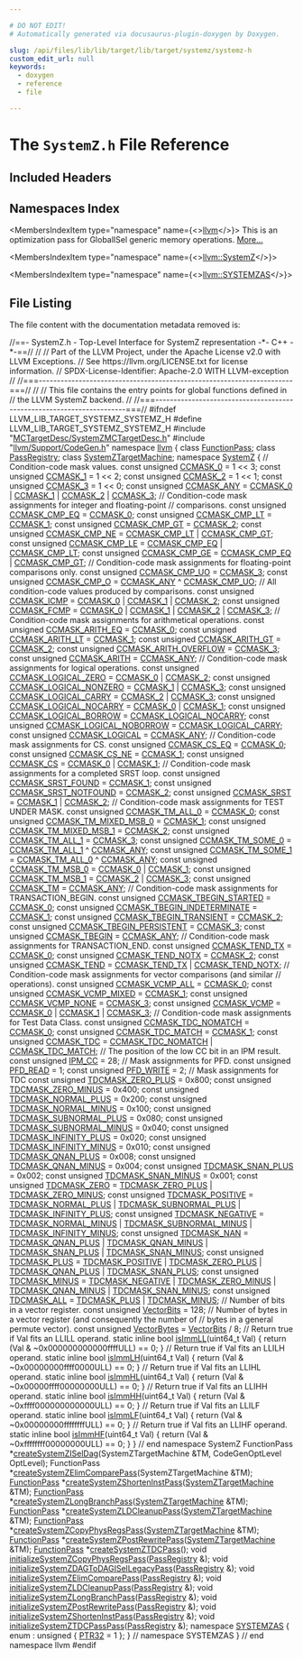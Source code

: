 ```yaml
---

# DO NOT EDIT!
# Automatically generated via docusaurus-plugin-doxygen by Doxygen.

slug: /api/files/lib/lib/target/lib/target/systemz/systemz-h
custom_edit_url: null
keywords:
  - doxygen
  - reference
  - file

---
```





# The `SystemZ.h` File Reference

<DoxygenPage pluginConfig={pluginConfig}>



## Included Headers

<IncludesList>
<IncludesListItem
  filePath="MCTargetDesc/SystemZMCTargetDesc.h"
  permalink="/docs/api/files/lib/lib/target/lib/target/systemz/lib/target/systemz/mctargetdesc/systemzmctargetdesc-h"
  isLocal="true" />
<IncludesListItem
  filePath="llvm/Support/CodeGen.h"
  permalink="/docs/api/files/include/include/llvm/include/llvm/support/codegen-h"
  isLocal="true" />
</IncludesList>

## Namespaces Index

<MembersIndex>

<MembersIndexItem
  type="namespace"
  name={<><a href="/docs/api/namespaces/llvm">llvm</a></>}>
This is an optimization pass for GlobalISel generic memory operations. <a href="/docs/api/namespaces/llvm/#details">More...</a>
</MembersIndexItem>

<MembersIndexItem
  type="namespace"
  name={<><a href="/docs/api/namespaces/llvm/systemz">llvm::SystemZ</a></>}>
</MembersIndexItem>

<MembersIndexItem
  type="namespace"
  name={<><a href="/docs/api/namespaces/llvm/systemzas">llvm::SYSTEMZAS</a></>}>
</MembersIndexItem>

</MembersIndex>


## File Listing

The file content with the documentation metadata removed is:

<ProgramListing>

<Link id="l00001" /><CodeLine lineNumber="1"><Highlight kind="comment">//==- SystemZ.h - Top-Level Interface for SystemZ representation -&#42;- C++ -&#42;-==//</Highlight><Highlight kind="normal"></Highlight></CodeLine>
<Link id="l00002" /><CodeLine lineNumber="2"><Highlight kind="normal"></Highlight><Highlight kind="comment">//</Highlight><Highlight kind="normal"></Highlight></CodeLine>
<Link id="l00003" /><CodeLine lineNumber="3"><Highlight kind="normal"></Highlight><Highlight kind="comment">// Part of the LLVM Project, under the Apache License v2.0 with LLVM Exceptions.</Highlight><Highlight kind="normal"></Highlight></CodeLine>
<Link id="l00004" /><CodeLine lineNumber="4"><Highlight kind="normal"></Highlight><Highlight kind="comment">// See https://llvm.org/LICENSE.txt for license information.</Highlight><Highlight kind="normal"></Highlight></CodeLine>
<Link id="l00005" /><CodeLine lineNumber="5"><Highlight kind="normal"></Highlight><Highlight kind="comment">// SPDX-License-Identifier: Apache-2.0 WITH LLVM-exception</Highlight><Highlight kind="normal"></Highlight></CodeLine>
<Link id="l00006" /><CodeLine lineNumber="6"><Highlight kind="normal"></Highlight><Highlight kind="comment">//</Highlight><Highlight kind="normal"></Highlight></CodeLine>
<Link id="l00007" /><CodeLine lineNumber="7"><Highlight kind="normal"></Highlight><Highlight kind="comment">//===----------------------------------------------------------------------===//</Highlight><Highlight kind="normal"></Highlight></CodeLine>
<Link id="l00008" /><CodeLine lineNumber="8"><Highlight kind="normal"></Highlight><Highlight kind="comment">//</Highlight><Highlight kind="normal"></Highlight></CodeLine>
<Link id="l00009" /><CodeLine lineNumber="9"><Highlight kind="normal"></Highlight><Highlight kind="comment">// This file contains the entry points for global functions defined in</Highlight><Highlight kind="normal"></Highlight></CodeLine>
<Link id="l00010" /><CodeLine lineNumber="10"><Highlight kind="normal"></Highlight><Highlight kind="comment">// the LLVM SystemZ backend.</Highlight><Highlight kind="normal"></Highlight></CodeLine>
<Link id="l00011" /><CodeLine lineNumber="11"><Highlight kind="normal"></Highlight><Highlight kind="comment">//</Highlight><Highlight kind="normal"></Highlight></CodeLine>
<Link id="l00012" /><CodeLine lineNumber="12"><Highlight kind="normal"></Highlight><Highlight kind="comment">//===----------------------------------------------------------------------===//</Highlight><Highlight kind="normal"></Highlight></CodeLine>
<Link id="l00013" /><CodeLine lineNumber="13"><Highlight kind="normal"></Highlight></CodeLine>
<Link id="l00014" /><CodeLine lineNumber="14"><Highlight kind="normal"></Highlight><Highlight kind="preprocessor">#ifndef LLVM&#95;LIB&#95;TARGET&#95;SYSTEMZ&#95;SYSTEMZ&#95;H</Highlight><Highlight kind="normal"></Highlight></CodeLine>
<Link id="l00015" /><CodeLine lineNumber="15"><Highlight kind="normal"></Highlight><Highlight kind="preprocessor">#define LLVM&#95;LIB&#95;TARGET&#95;SYSTEMZ&#95;SYSTEMZ&#95;H</Highlight><Highlight kind="normal"></Highlight></CodeLine>
<Link id="l00016" /><CodeLine lineNumber="16"><Highlight kind="normal"></Highlight></CodeLine>
<Link id="l00017" /><CodeLine lineNumber="17"><Highlight kind="normal"></Highlight><Highlight kind="preprocessor">#include &quot;<a href="/docs/api/files/lib/lib/target/lib/target/systemz/lib/target/systemz/mctargetdesc/systemzmctargetdesc-h">MCTargetDesc/SystemZMCTargetDesc.h</a>&quot;</Highlight><Highlight kind="normal"></Highlight></CodeLine>
<Link id="l00018" /><CodeLine lineNumber="18"><Highlight kind="normal"></Highlight><Highlight kind="preprocessor">#include &quot;<a href="/docs/api/files/include/include/llvm/include/llvm/support/codegen-h">llvm/Support/CodeGen.h</a>&quot;</Highlight><Highlight kind="normal"></Highlight></CodeLine>
<Link id="l00019" /><CodeLine lineNumber="19"><Highlight kind="normal"></Highlight></CodeLine>
<Link id="l00020" /><CodeLine lineNumber="20"><Highlight kind="normal"></Highlight><Highlight kind="keyword">namespace </Highlight><Highlight kind="normal"><a href="/docs/api/namespaces/llvm">llvm</a> &#123;</Highlight></CodeLine>
<Link id="l00021" /><CodeLine lineNumber="21"><Highlight kind="normal"></Highlight><Highlight kind="keyword">class </Highlight><Highlight kind="normal"><a href="/docs/api/classes/llvm/functionpass">FunctionPass</a>;</Highlight></CodeLine>
<Link id="l00022" /><CodeLine lineNumber="22"><Highlight kind="normal"></Highlight><Highlight kind="keyword">class </Highlight><Highlight kind="normal"><a href="/docs/api/classes/llvm/passregistry">PassRegistry</a>;</Highlight></CodeLine>
<Link id="l00023" /><CodeLine lineNumber="23"><Highlight kind="normal"></Highlight><Highlight kind="keyword">class </Highlight><Highlight kind="normal"><a href="/docs/api/classes/llvm/systemztargetmachine">SystemZTargetMachine</a>;</Highlight></CodeLine>
<Link id="l00024" /><CodeLine lineNumber="24"><Highlight kind="normal"></Highlight></CodeLine>
<Link id="l00025" /><CodeLine lineNumber="25"><Highlight kind="normal"></Highlight><Highlight kind="keyword">namespace </Highlight><Highlight kind="normal"><a href="/docs/api/namespaces/llvm/systemz">SystemZ</a> &#123;</Highlight></CodeLine>
<Link id="l00026" /><CodeLine lineNumber="26"><Highlight kind="normal"></Highlight><Highlight kind="comment">// Condition-code mask values.</Highlight><Highlight kind="normal"></Highlight></CodeLine>
<Link id="l00027" /><CodeLine lineNumber="27" lineLink="/docs/api/namespaces/llvm/systemz/#a14b31497ae4b898370352164acc3b5f8"><Highlight kind="normal"></Highlight><Highlight kind="keyword">const</Highlight><Highlight kind="normal"> </Highlight><Highlight kind="keywordtype">unsigned</Highlight><Highlight kind="normal"> <a href="/docs/api/namespaces/llvm/systemz/#a14b31497ae4b898370352164acc3b5f8">CCMASK&#95;0</a> = 1 &lt;&lt; 3;</Highlight></CodeLine>
<Link id="l00028" /><CodeLine lineNumber="28" lineLink="/docs/api/namespaces/llvm/systemz/#a3e4f7a3f70ff22719bebc0dedfa6f5d4"><Highlight kind="normal"></Highlight><Highlight kind="keyword">const</Highlight><Highlight kind="normal"> </Highlight><Highlight kind="keywordtype">unsigned</Highlight><Highlight kind="normal"> <a href="/docs/api/namespaces/llvm/systemz/#a3e4f7a3f70ff22719bebc0dedfa6f5d4">CCMASK&#95;1</a> = 1 &lt;&lt; 2;</Highlight></CodeLine>
<Link id="l00029" /><CodeLine lineNumber="29" lineLink="/docs/api/namespaces/llvm/systemz/#aedfe0ac9b427e32574e7eafa44518c95"><Highlight kind="normal"></Highlight><Highlight kind="keyword">const</Highlight><Highlight kind="normal"> </Highlight><Highlight kind="keywordtype">unsigned</Highlight><Highlight kind="normal"> <a href="/docs/api/namespaces/llvm/systemz/#aedfe0ac9b427e32574e7eafa44518c95">CCMASK&#95;2</a> = 1 &lt;&lt; 1;</Highlight></CodeLine>
<Link id="l00030" /><CodeLine lineNumber="30" lineLink="/docs/api/namespaces/llvm/systemz/#abfe77bb849cf01dbc4b6fc10e091395e"><Highlight kind="normal"></Highlight><Highlight kind="keyword">const</Highlight><Highlight kind="normal"> </Highlight><Highlight kind="keywordtype">unsigned</Highlight><Highlight kind="normal"> <a href="/docs/api/namespaces/llvm/systemz/#abfe77bb849cf01dbc4b6fc10e091395e">CCMASK&#95;3</a> = 1 &lt;&lt; 0;</Highlight></CodeLine>
<Link id="l00031" /><CodeLine lineNumber="31" lineLink="/docs/api/namespaces/llvm/systemz/#a56f5d98f2d53e513dc3f8833d4dd4b39"><Highlight kind="normal"></Highlight><Highlight kind="keyword">const</Highlight><Highlight kind="normal"> </Highlight><Highlight kind="keywordtype">unsigned</Highlight><Highlight kind="normal"> <a href="/docs/api/namespaces/llvm/systemz/#a56f5d98f2d53e513dc3f8833d4dd4b39">CCMASK&#95;ANY</a> = <a href="/docs/api/namespaces/llvm/systemz/#a14b31497ae4b898370352164acc3b5f8">CCMASK&#95;0</a> | <a href="/docs/api/namespaces/llvm/systemz/#a3e4f7a3f70ff22719bebc0dedfa6f5d4">CCMASK&#95;1</a> | <a href="/docs/api/namespaces/llvm/systemz/#aedfe0ac9b427e32574e7eafa44518c95">CCMASK&#95;2</a> | <a href="/docs/api/namespaces/llvm/systemz/#abfe77bb849cf01dbc4b6fc10e091395e">CCMASK&#95;3</a>;</Highlight></CodeLine>
<Link id="l00032" /><CodeLine lineNumber="32"><Highlight kind="normal"></Highlight></CodeLine>
<Link id="l00033" /><CodeLine lineNumber="33"><Highlight kind="normal"></Highlight><Highlight kind="comment">// Condition-code mask assignments for integer and floating-point</Highlight><Highlight kind="normal"></Highlight></CodeLine>
<Link id="l00034" /><CodeLine lineNumber="34"><Highlight kind="normal"></Highlight><Highlight kind="comment">// comparisons.</Highlight><Highlight kind="normal"></Highlight></CodeLine>
<Link id="l00035" /><CodeLine lineNumber="35" lineLink="/docs/api/namespaces/llvm/systemz/#a7b7b2d0aec8aef3f4e20e1ac4a7ea9c0"><Highlight kind="normal"></Highlight><Highlight kind="keyword">const</Highlight><Highlight kind="normal"> </Highlight><Highlight kind="keywordtype">unsigned</Highlight><Highlight kind="normal"> <a href="/docs/api/namespaces/llvm/systemz/#a7b7b2d0aec8aef3f4e20e1ac4a7ea9c0">CCMASK&#95;CMP&#95;EQ</a> = <a href="/docs/api/namespaces/llvm/systemz/#a14b31497ae4b898370352164acc3b5f8">CCMASK&#95;0</a>;</Highlight></CodeLine>
<Link id="l00036" /><CodeLine lineNumber="36" lineLink="/docs/api/namespaces/llvm/systemz/#ac16fd1071e402b10701ff234436a9054"><Highlight kind="normal"></Highlight><Highlight kind="keyword">const</Highlight><Highlight kind="normal"> </Highlight><Highlight kind="keywordtype">unsigned</Highlight><Highlight kind="normal"> <a href="/docs/api/namespaces/llvm/systemz/#ac16fd1071e402b10701ff234436a9054">CCMASK&#95;CMP&#95;LT</a> = <a href="/docs/api/namespaces/llvm/systemz/#a3e4f7a3f70ff22719bebc0dedfa6f5d4">CCMASK&#95;1</a>;</Highlight></CodeLine>
<Link id="l00037" /><CodeLine lineNumber="37" lineLink="/docs/api/namespaces/llvm/systemz/#a47bab903d4239eca9c0ad8b19126a3d8"><Highlight kind="normal"></Highlight><Highlight kind="keyword">const</Highlight><Highlight kind="normal"> </Highlight><Highlight kind="keywordtype">unsigned</Highlight><Highlight kind="normal"> <a href="/docs/api/namespaces/llvm/systemz/#a47bab903d4239eca9c0ad8b19126a3d8">CCMASK&#95;CMP&#95;GT</a> = <a href="/docs/api/namespaces/llvm/systemz/#aedfe0ac9b427e32574e7eafa44518c95">CCMASK&#95;2</a>;</Highlight></CodeLine>
<Link id="l00038" /><CodeLine lineNumber="38" lineLink="/docs/api/namespaces/llvm/systemz/#ac3393456d140e6fdf882fb8020470559"><Highlight kind="normal"></Highlight><Highlight kind="keyword">const</Highlight><Highlight kind="normal"> </Highlight><Highlight kind="keywordtype">unsigned</Highlight><Highlight kind="normal"> <a href="/docs/api/namespaces/llvm/systemz/#ac3393456d140e6fdf882fb8020470559">CCMASK&#95;CMP&#95;NE</a> = <a href="/docs/api/namespaces/llvm/systemz/#ac16fd1071e402b10701ff234436a9054">CCMASK&#95;CMP&#95;LT</a> | <a href="/docs/api/namespaces/llvm/systemz/#a47bab903d4239eca9c0ad8b19126a3d8">CCMASK&#95;CMP&#95;GT</a>;</Highlight></CodeLine>
<Link id="l00039" /><CodeLine lineNumber="39" lineLink="/docs/api/namespaces/llvm/systemz/#a7688fc241dcfa055b72c7c5f53e59ebe"><Highlight kind="normal"></Highlight><Highlight kind="keyword">const</Highlight><Highlight kind="normal"> </Highlight><Highlight kind="keywordtype">unsigned</Highlight><Highlight kind="normal"> <a href="/docs/api/namespaces/llvm/systemz/#a7688fc241dcfa055b72c7c5f53e59ebe">CCMASK&#95;CMP&#95;LE</a> = <a href="/docs/api/namespaces/llvm/systemz/#a7b7b2d0aec8aef3f4e20e1ac4a7ea9c0">CCMASK&#95;CMP&#95;EQ</a> | <a href="/docs/api/namespaces/llvm/systemz/#ac16fd1071e402b10701ff234436a9054">CCMASK&#95;CMP&#95;LT</a>;</Highlight></CodeLine>
<Link id="l00040" /><CodeLine lineNumber="40" lineLink="/docs/api/namespaces/llvm/systemz/#a03f861bbe2487d9db7376af85935d577"><Highlight kind="normal"></Highlight><Highlight kind="keyword">const</Highlight><Highlight kind="normal"> </Highlight><Highlight kind="keywordtype">unsigned</Highlight><Highlight kind="normal"> <a href="/docs/api/namespaces/llvm/systemz/#a03f861bbe2487d9db7376af85935d577">CCMASK&#95;CMP&#95;GE</a> = <a href="/docs/api/namespaces/llvm/systemz/#a7b7b2d0aec8aef3f4e20e1ac4a7ea9c0">CCMASK&#95;CMP&#95;EQ</a> | <a href="/docs/api/namespaces/llvm/systemz/#a47bab903d4239eca9c0ad8b19126a3d8">CCMASK&#95;CMP&#95;GT</a>;</Highlight></CodeLine>
<Link id="l00041" /><CodeLine lineNumber="41"><Highlight kind="normal"></Highlight></CodeLine>
<Link id="l00042" /><CodeLine lineNumber="42"><Highlight kind="normal"></Highlight><Highlight kind="comment">// Condition-code mask assignments for floating-point comparisons only.</Highlight><Highlight kind="normal"></Highlight></CodeLine>
<Link id="l00043" /><CodeLine lineNumber="43" lineLink="/docs/api/namespaces/llvm/systemz/#af7beaaa9f7b990110ddc4447f79e7f75"><Highlight kind="normal"></Highlight><Highlight kind="keyword">const</Highlight><Highlight kind="normal"> </Highlight><Highlight kind="keywordtype">unsigned</Highlight><Highlight kind="normal"> <a href="/docs/api/namespaces/llvm/systemz/#af7beaaa9f7b990110ddc4447f79e7f75">CCMASK&#95;CMP&#95;UO</a> = <a href="/docs/api/namespaces/llvm/systemz/#abfe77bb849cf01dbc4b6fc10e091395e">CCMASK&#95;3</a>;</Highlight></CodeLine>
<Link id="l00044" /><CodeLine lineNumber="44" lineLink="/docs/api/namespaces/llvm/systemz/#a791c0332209047df92d8cca72f02d4d6"><Highlight kind="normal"></Highlight><Highlight kind="keyword">const</Highlight><Highlight kind="normal"> </Highlight><Highlight kind="keywordtype">unsigned</Highlight><Highlight kind="normal"> <a href="/docs/api/namespaces/llvm/systemz/#a791c0332209047df92d8cca72f02d4d6">CCMASK&#95;CMP&#95;O</a>  = <a href="/docs/api/namespaces/llvm/systemz/#a56f5d98f2d53e513dc3f8833d4dd4b39">CCMASK&#95;ANY</a> ^ <a href="/docs/api/namespaces/llvm/systemz/#af7beaaa9f7b990110ddc4447f79e7f75">CCMASK&#95;CMP&#95;UO</a>;</Highlight></CodeLine>
<Link id="l00045" /><CodeLine lineNumber="45"><Highlight kind="normal"></Highlight></CodeLine>
<Link id="l00046" /><CodeLine lineNumber="46"><Highlight kind="normal"></Highlight><Highlight kind="comment">// All condition-code values produced by comparisons.</Highlight><Highlight kind="normal"></Highlight></CodeLine>
<Link id="l00047" /><CodeLine lineNumber="47" lineLink="/docs/api/namespaces/llvm/systemz/#a85e05170e3e584f721ea86c6b04edaba"><Highlight kind="normal"></Highlight><Highlight kind="keyword">const</Highlight><Highlight kind="normal"> </Highlight><Highlight kind="keywordtype">unsigned</Highlight><Highlight kind="normal"> <a href="/docs/api/namespaces/llvm/systemz/#a85e05170e3e584f721ea86c6b04edaba">CCMASK&#95;ICMP</a> = <a href="/docs/api/namespaces/llvm/systemz/#a14b31497ae4b898370352164acc3b5f8">CCMASK&#95;0</a> | <a href="/docs/api/namespaces/llvm/systemz/#a3e4f7a3f70ff22719bebc0dedfa6f5d4">CCMASK&#95;1</a> | <a href="/docs/api/namespaces/llvm/systemz/#aedfe0ac9b427e32574e7eafa44518c95">CCMASK&#95;2</a>;</Highlight></CodeLine>
<Link id="l00048" /><CodeLine lineNumber="48" lineLink="/docs/api/namespaces/llvm/systemz/#a26577621fc2dfc9c5914848e96ed561b"><Highlight kind="normal"></Highlight><Highlight kind="keyword">const</Highlight><Highlight kind="normal"> </Highlight><Highlight kind="keywordtype">unsigned</Highlight><Highlight kind="normal"> <a href="/docs/api/namespaces/llvm/systemz/#a26577621fc2dfc9c5914848e96ed561b">CCMASK&#95;FCMP</a> = <a href="/docs/api/namespaces/llvm/systemz/#a14b31497ae4b898370352164acc3b5f8">CCMASK&#95;0</a> | <a href="/docs/api/namespaces/llvm/systemz/#a3e4f7a3f70ff22719bebc0dedfa6f5d4">CCMASK&#95;1</a> | <a href="/docs/api/namespaces/llvm/systemz/#aedfe0ac9b427e32574e7eafa44518c95">CCMASK&#95;2</a> | <a href="/docs/api/namespaces/llvm/systemz/#abfe77bb849cf01dbc4b6fc10e091395e">CCMASK&#95;3</a>;</Highlight></CodeLine>
<Link id="l00049" /><CodeLine lineNumber="49"><Highlight kind="normal"></Highlight></CodeLine>
<Link id="l00050" /><CodeLine lineNumber="50"><Highlight kind="normal"></Highlight><Highlight kind="comment">// Condition-code mask assignments for arithmetical operations.</Highlight><Highlight kind="normal"></Highlight></CodeLine>
<Link id="l00051" /><CodeLine lineNumber="51" lineLink="/docs/api/namespaces/llvm/systemz/#a02524db11131e9c6d35a4d5c12377ab5"><Highlight kind="normal"></Highlight><Highlight kind="keyword">const</Highlight><Highlight kind="normal"> </Highlight><Highlight kind="keywordtype">unsigned</Highlight><Highlight kind="normal"> <a href="/docs/api/namespaces/llvm/systemz/#a02524db11131e9c6d35a4d5c12377ab5">CCMASK&#95;ARITH&#95;EQ</a>       = <a href="/docs/api/namespaces/llvm/systemz/#a14b31497ae4b898370352164acc3b5f8">CCMASK&#95;0</a>;</Highlight></CodeLine>
<Link id="l00052" /><CodeLine lineNumber="52" lineLink="/docs/api/namespaces/llvm/systemz/#a48bb27b139c89e514374ca2d27faf0bf"><Highlight kind="normal"></Highlight><Highlight kind="keyword">const</Highlight><Highlight kind="normal"> </Highlight><Highlight kind="keywordtype">unsigned</Highlight><Highlight kind="normal"> <a href="/docs/api/namespaces/llvm/systemz/#a48bb27b139c89e514374ca2d27faf0bf">CCMASK&#95;ARITH&#95;LT</a>       = <a href="/docs/api/namespaces/llvm/systemz/#a3e4f7a3f70ff22719bebc0dedfa6f5d4">CCMASK&#95;1</a>;</Highlight></CodeLine>
<Link id="l00053" /><CodeLine lineNumber="53" lineLink="/docs/api/namespaces/llvm/systemz/#a493c45d2e3c3566a957c43893ee11a85"><Highlight kind="normal"></Highlight><Highlight kind="keyword">const</Highlight><Highlight kind="normal"> </Highlight><Highlight kind="keywordtype">unsigned</Highlight><Highlight kind="normal"> <a href="/docs/api/namespaces/llvm/systemz/#a493c45d2e3c3566a957c43893ee11a85">CCMASK&#95;ARITH&#95;GT</a>       = <a href="/docs/api/namespaces/llvm/systemz/#aedfe0ac9b427e32574e7eafa44518c95">CCMASK&#95;2</a>;</Highlight></CodeLine>
<Link id="l00054" /><CodeLine lineNumber="54" lineLink="/docs/api/namespaces/llvm/systemz/#ab1b65a23b9d15b3e33d48dc0d0cd03fa"><Highlight kind="normal"></Highlight><Highlight kind="keyword">const</Highlight><Highlight kind="normal"> </Highlight><Highlight kind="keywordtype">unsigned</Highlight><Highlight kind="normal"> <a href="/docs/api/namespaces/llvm/systemz/#ab1b65a23b9d15b3e33d48dc0d0cd03fa">CCMASK&#95;ARITH&#95;OVERFLOW</a> = <a href="/docs/api/namespaces/llvm/systemz/#abfe77bb849cf01dbc4b6fc10e091395e">CCMASK&#95;3</a>;</Highlight></CodeLine>
<Link id="l00055" /><CodeLine lineNumber="55" lineLink="/docs/api/namespaces/llvm/systemz/#a5b1771e684fb33863dca4fb1a340a998"><Highlight kind="normal"></Highlight><Highlight kind="keyword">const</Highlight><Highlight kind="normal"> </Highlight><Highlight kind="keywordtype">unsigned</Highlight><Highlight kind="normal"> <a href="/docs/api/namespaces/llvm/systemz/#a5b1771e684fb33863dca4fb1a340a998">CCMASK&#95;ARITH</a>          = <a href="/docs/api/namespaces/llvm/systemz/#a56f5d98f2d53e513dc3f8833d4dd4b39">CCMASK&#95;ANY</a>;</Highlight></CodeLine>
<Link id="l00056" /><CodeLine lineNumber="56"><Highlight kind="normal"></Highlight></CodeLine>
<Link id="l00057" /><CodeLine lineNumber="57"><Highlight kind="normal"></Highlight><Highlight kind="comment">// Condition-code mask assignments for logical operations.</Highlight><Highlight kind="normal"></Highlight></CodeLine>
<Link id="l00058" /><CodeLine lineNumber="58" lineLink="/docs/api/namespaces/llvm/systemz/#a04b97e5dbaccf2d8c9921f723f13a919"><Highlight kind="normal"></Highlight><Highlight kind="keyword">const</Highlight><Highlight kind="normal"> </Highlight><Highlight kind="keywordtype">unsigned</Highlight><Highlight kind="normal"> <a href="/docs/api/namespaces/llvm/systemz/#a04b97e5dbaccf2d8c9921f723f13a919">CCMASK&#95;LOGICAL&#95;ZERO</a>     = <a href="/docs/api/namespaces/llvm/systemz/#a14b31497ae4b898370352164acc3b5f8">CCMASK&#95;0</a> | <a href="/docs/api/namespaces/llvm/systemz/#aedfe0ac9b427e32574e7eafa44518c95">CCMASK&#95;2</a>;</Highlight></CodeLine>
<Link id="l00059" /><CodeLine lineNumber="59" lineLink="/docs/api/namespaces/llvm/systemz/#ac8b8ce409263fdfdd705d2761333bee7"><Highlight kind="normal"></Highlight><Highlight kind="keyword">const</Highlight><Highlight kind="normal"> </Highlight><Highlight kind="keywordtype">unsigned</Highlight><Highlight kind="normal"> <a href="/docs/api/namespaces/llvm/systemz/#ac8b8ce409263fdfdd705d2761333bee7">CCMASK&#95;LOGICAL&#95;NONZERO</a>  = <a href="/docs/api/namespaces/llvm/systemz/#a3e4f7a3f70ff22719bebc0dedfa6f5d4">CCMASK&#95;1</a> | <a href="/docs/api/namespaces/llvm/systemz/#abfe77bb849cf01dbc4b6fc10e091395e">CCMASK&#95;3</a>;</Highlight></CodeLine>
<Link id="l00060" /><CodeLine lineNumber="60" lineLink="/docs/api/namespaces/llvm/systemz/#a2053474c1636d4f1cb6546c27b5a6c86"><Highlight kind="normal"></Highlight><Highlight kind="keyword">const</Highlight><Highlight kind="normal"> </Highlight><Highlight kind="keywordtype">unsigned</Highlight><Highlight kind="normal"> <a href="/docs/api/namespaces/llvm/systemz/#a2053474c1636d4f1cb6546c27b5a6c86">CCMASK&#95;LOGICAL&#95;CARRY</a>    = <a href="/docs/api/namespaces/llvm/systemz/#aedfe0ac9b427e32574e7eafa44518c95">CCMASK&#95;2</a> | <a href="/docs/api/namespaces/llvm/systemz/#abfe77bb849cf01dbc4b6fc10e091395e">CCMASK&#95;3</a>;</Highlight></CodeLine>
<Link id="l00061" /><CodeLine lineNumber="61" lineLink="/docs/api/namespaces/llvm/systemz/#a0b46573a1a5ea03d37a953fb59b7fb8a"><Highlight kind="normal"></Highlight><Highlight kind="keyword">const</Highlight><Highlight kind="normal"> </Highlight><Highlight kind="keywordtype">unsigned</Highlight><Highlight kind="normal"> <a href="/docs/api/namespaces/llvm/systemz/#a0b46573a1a5ea03d37a953fb59b7fb8a">CCMASK&#95;LOGICAL&#95;NOCARRY</a>  = <a href="/docs/api/namespaces/llvm/systemz/#a14b31497ae4b898370352164acc3b5f8">CCMASK&#95;0</a> | <a href="/docs/api/namespaces/llvm/systemz/#a3e4f7a3f70ff22719bebc0dedfa6f5d4">CCMASK&#95;1</a>;</Highlight></CodeLine>
<Link id="l00062" /><CodeLine lineNumber="62" lineLink="/docs/api/namespaces/llvm/systemz/#af3d3599e94ab9faee33d0c836d6b3eec"><Highlight kind="normal"></Highlight><Highlight kind="keyword">const</Highlight><Highlight kind="normal"> </Highlight><Highlight kind="keywordtype">unsigned</Highlight><Highlight kind="normal"> <a href="/docs/api/namespaces/llvm/systemz/#af3d3599e94ab9faee33d0c836d6b3eec">CCMASK&#95;LOGICAL&#95;BORROW</a>   = <a href="/docs/api/namespaces/llvm/systemz/#a0b46573a1a5ea03d37a953fb59b7fb8a">CCMASK&#95;LOGICAL&#95;NOCARRY</a>;</Highlight></CodeLine>
<Link id="l00063" /><CodeLine lineNumber="63" lineLink="/docs/api/namespaces/llvm/systemz/#abddf408a72acc49a2bf5f4e9e3576009"><Highlight kind="normal"></Highlight><Highlight kind="keyword">const</Highlight><Highlight kind="normal"> </Highlight><Highlight kind="keywordtype">unsigned</Highlight><Highlight kind="normal"> <a href="/docs/api/namespaces/llvm/systemz/#abddf408a72acc49a2bf5f4e9e3576009">CCMASK&#95;LOGICAL&#95;NOBORROW</a> = <a href="/docs/api/namespaces/llvm/systemz/#a2053474c1636d4f1cb6546c27b5a6c86">CCMASK&#95;LOGICAL&#95;CARRY</a>;</Highlight></CodeLine>
<Link id="l00064" /><CodeLine lineNumber="64" lineLink="/docs/api/namespaces/llvm/systemz/#af880698e310f60da291891652b202243"><Highlight kind="normal"></Highlight><Highlight kind="keyword">const</Highlight><Highlight kind="normal"> </Highlight><Highlight kind="keywordtype">unsigned</Highlight><Highlight kind="normal"> <a href="/docs/api/namespaces/llvm/systemz/#af880698e310f60da291891652b202243">CCMASK&#95;LOGICAL</a>          = <a href="/docs/api/namespaces/llvm/systemz/#a56f5d98f2d53e513dc3f8833d4dd4b39">CCMASK&#95;ANY</a>;</Highlight></CodeLine>
<Link id="l00065" /><CodeLine lineNumber="65"><Highlight kind="normal"></Highlight></CodeLine>
<Link id="l00066" /><CodeLine lineNumber="66"><Highlight kind="normal"></Highlight><Highlight kind="comment">// Condition-code mask assignments for CS.</Highlight><Highlight kind="normal"></Highlight></CodeLine>
<Link id="l00067" /><CodeLine lineNumber="67" lineLink="/docs/api/namespaces/llvm/systemz/#a0f3be9a8b8ae565e100dbed2b82f7b83"><Highlight kind="normal"></Highlight><Highlight kind="keyword">const</Highlight><Highlight kind="normal"> </Highlight><Highlight kind="keywordtype">unsigned</Highlight><Highlight kind="normal"> <a href="/docs/api/namespaces/llvm/systemz/#a0f3be9a8b8ae565e100dbed2b82f7b83">CCMASK&#95;CS&#95;EQ</a> = <a href="/docs/api/namespaces/llvm/systemz/#a14b31497ae4b898370352164acc3b5f8">CCMASK&#95;0</a>;</Highlight></CodeLine>
<Link id="l00068" /><CodeLine lineNumber="68" lineLink="/docs/api/namespaces/llvm/systemz/#ab403139e328d7009a132de101d0f83d6"><Highlight kind="normal"></Highlight><Highlight kind="keyword">const</Highlight><Highlight kind="normal"> </Highlight><Highlight kind="keywordtype">unsigned</Highlight><Highlight kind="normal"> <a href="/docs/api/namespaces/llvm/systemz/#ab403139e328d7009a132de101d0f83d6">CCMASK&#95;CS&#95;NE</a> = <a href="/docs/api/namespaces/llvm/systemz/#a3e4f7a3f70ff22719bebc0dedfa6f5d4">CCMASK&#95;1</a>;</Highlight></CodeLine>
<Link id="l00069" /><CodeLine lineNumber="69" lineLink="/docs/api/namespaces/llvm/systemz/#a4f4803f64355f5391993846b686567e6"><Highlight kind="normal"></Highlight><Highlight kind="keyword">const</Highlight><Highlight kind="normal"> </Highlight><Highlight kind="keywordtype">unsigned</Highlight><Highlight kind="normal"> <a href="/docs/api/namespaces/llvm/systemz/#a4f4803f64355f5391993846b686567e6">CCMASK&#95;CS</a>    = <a href="/docs/api/namespaces/llvm/systemz/#a14b31497ae4b898370352164acc3b5f8">CCMASK&#95;0</a> | <a href="/docs/api/namespaces/llvm/systemz/#a3e4f7a3f70ff22719bebc0dedfa6f5d4">CCMASK&#95;1</a>;</Highlight></CodeLine>
<Link id="l00070" /><CodeLine lineNumber="70"><Highlight kind="normal"></Highlight></CodeLine>
<Link id="l00071" /><CodeLine lineNumber="71"><Highlight kind="normal"></Highlight><Highlight kind="comment">// Condition-code mask assignments for a completed SRST loop.</Highlight><Highlight kind="normal"></Highlight></CodeLine>
<Link id="l00072" /><CodeLine lineNumber="72" lineLink="/docs/api/namespaces/llvm/systemz/#a4bdd1364943002f89453bf957b7ec5da"><Highlight kind="normal"></Highlight><Highlight kind="keyword">const</Highlight><Highlight kind="normal"> </Highlight><Highlight kind="keywordtype">unsigned</Highlight><Highlight kind="normal"> <a href="/docs/api/namespaces/llvm/systemz/#a4bdd1364943002f89453bf957b7ec5da">CCMASK&#95;SRST&#95;FOUND</a>    = <a href="/docs/api/namespaces/llvm/systemz/#a3e4f7a3f70ff22719bebc0dedfa6f5d4">CCMASK&#95;1</a>;</Highlight></CodeLine>
<Link id="l00073" /><CodeLine lineNumber="73" lineLink="/docs/api/namespaces/llvm/systemz/#a04fc78028c662e728797fcef714d6571"><Highlight kind="normal"></Highlight><Highlight kind="keyword">const</Highlight><Highlight kind="normal"> </Highlight><Highlight kind="keywordtype">unsigned</Highlight><Highlight kind="normal"> <a href="/docs/api/namespaces/llvm/systemz/#a04fc78028c662e728797fcef714d6571">CCMASK&#95;SRST&#95;NOTFOUND</a> = <a href="/docs/api/namespaces/llvm/systemz/#aedfe0ac9b427e32574e7eafa44518c95">CCMASK&#95;2</a>;</Highlight></CodeLine>
<Link id="l00074" /><CodeLine lineNumber="74" lineLink="/docs/api/namespaces/llvm/systemz/#a1255c0721c391f699043d377fad5f385"><Highlight kind="normal"></Highlight><Highlight kind="keyword">const</Highlight><Highlight kind="normal"> </Highlight><Highlight kind="keywordtype">unsigned</Highlight><Highlight kind="normal"> <a href="/docs/api/namespaces/llvm/systemz/#a1255c0721c391f699043d377fad5f385">CCMASK&#95;SRST</a>          = <a href="/docs/api/namespaces/llvm/systemz/#a3e4f7a3f70ff22719bebc0dedfa6f5d4">CCMASK&#95;1</a> | <a href="/docs/api/namespaces/llvm/systemz/#aedfe0ac9b427e32574e7eafa44518c95">CCMASK&#95;2</a>;</Highlight></CodeLine>
<Link id="l00075" /><CodeLine lineNumber="75"><Highlight kind="normal"></Highlight></CodeLine>
<Link id="l00076" /><CodeLine lineNumber="76"><Highlight kind="normal"></Highlight><Highlight kind="comment">// Condition-code mask assignments for TEST UNDER MASK.</Highlight><Highlight kind="normal"></Highlight></CodeLine>
<Link id="l00077" /><CodeLine lineNumber="77" lineLink="/docs/api/namespaces/llvm/systemz/#a699d3b4e6df58702662a551f057d5b7d"><Highlight kind="normal"></Highlight><Highlight kind="keyword">const</Highlight><Highlight kind="normal"> </Highlight><Highlight kind="keywordtype">unsigned</Highlight><Highlight kind="normal"> <a href="/docs/api/namespaces/llvm/systemz/#a699d3b4e6df58702662a551f057d5b7d">CCMASK&#95;TM&#95;ALL&#95;0</a>       = <a href="/docs/api/namespaces/llvm/systemz/#a14b31497ae4b898370352164acc3b5f8">CCMASK&#95;0</a>;</Highlight></CodeLine>
<Link id="l00078" /><CodeLine lineNumber="78" lineLink="/docs/api/namespaces/llvm/systemz/#a5bbd3d7ea24fd9daa28adf150c298230"><Highlight kind="normal"></Highlight><Highlight kind="keyword">const</Highlight><Highlight kind="normal"> </Highlight><Highlight kind="keywordtype">unsigned</Highlight><Highlight kind="normal"> <a href="/docs/api/namespaces/llvm/systemz/#a5bbd3d7ea24fd9daa28adf150c298230">CCMASK&#95;TM&#95;MIXED&#95;MSB&#95;0</a> = <a href="/docs/api/namespaces/llvm/systemz/#a3e4f7a3f70ff22719bebc0dedfa6f5d4">CCMASK&#95;1</a>;</Highlight></CodeLine>
<Link id="l00079" /><CodeLine lineNumber="79" lineLink="/docs/api/namespaces/llvm/systemz/#ab01e00083927442effc2fc0e69c3266c"><Highlight kind="normal"></Highlight><Highlight kind="keyword">const</Highlight><Highlight kind="normal"> </Highlight><Highlight kind="keywordtype">unsigned</Highlight><Highlight kind="normal"> <a href="/docs/api/namespaces/llvm/systemz/#ab01e00083927442effc2fc0e69c3266c">CCMASK&#95;TM&#95;MIXED&#95;MSB&#95;1</a> = <a href="/docs/api/namespaces/llvm/systemz/#aedfe0ac9b427e32574e7eafa44518c95">CCMASK&#95;2</a>;</Highlight></CodeLine>
<Link id="l00080" /><CodeLine lineNumber="80" lineLink="/docs/api/namespaces/llvm/systemz/#adb2859cce510e0f827fad9b930db4e33"><Highlight kind="normal"></Highlight><Highlight kind="keyword">const</Highlight><Highlight kind="normal"> </Highlight><Highlight kind="keywordtype">unsigned</Highlight><Highlight kind="normal"> <a href="/docs/api/namespaces/llvm/systemz/#adb2859cce510e0f827fad9b930db4e33">CCMASK&#95;TM&#95;ALL&#95;1</a>       = <a href="/docs/api/namespaces/llvm/systemz/#abfe77bb849cf01dbc4b6fc10e091395e">CCMASK&#95;3</a>;</Highlight></CodeLine>
<Link id="l00081" /><CodeLine lineNumber="81" lineLink="/docs/api/namespaces/llvm/systemz/#a27e293fb47ef784f0daaf05f29112fae"><Highlight kind="normal"></Highlight><Highlight kind="keyword">const</Highlight><Highlight kind="normal"> </Highlight><Highlight kind="keywordtype">unsigned</Highlight><Highlight kind="normal"> <a href="/docs/api/namespaces/llvm/systemz/#a27e293fb47ef784f0daaf05f29112fae">CCMASK&#95;TM&#95;SOME&#95;0</a>      = <a href="/docs/api/namespaces/llvm/systemz/#adb2859cce510e0f827fad9b930db4e33">CCMASK&#95;TM&#95;ALL&#95;1</a> ^ <a href="/docs/api/namespaces/llvm/systemz/#a56f5d98f2d53e513dc3f8833d4dd4b39">CCMASK&#95;ANY</a>;</Highlight></CodeLine>
<Link id="l00082" /><CodeLine lineNumber="82" lineLink="/docs/api/namespaces/llvm/systemz/#a1b845955a6b886984987461764d38a24"><Highlight kind="normal"></Highlight><Highlight kind="keyword">const</Highlight><Highlight kind="normal"> </Highlight><Highlight kind="keywordtype">unsigned</Highlight><Highlight kind="normal"> <a href="/docs/api/namespaces/llvm/systemz/#a1b845955a6b886984987461764d38a24">CCMASK&#95;TM&#95;SOME&#95;1</a>      = <a href="/docs/api/namespaces/llvm/systemz/#a699d3b4e6df58702662a551f057d5b7d">CCMASK&#95;TM&#95;ALL&#95;0</a> ^ <a href="/docs/api/namespaces/llvm/systemz/#a56f5d98f2d53e513dc3f8833d4dd4b39">CCMASK&#95;ANY</a>;</Highlight></CodeLine>
<Link id="l00083" /><CodeLine lineNumber="83" lineLink="/docs/api/namespaces/llvm/systemz/#ab19b53413e71bb3bbe62b7a56eec0c31"><Highlight kind="normal"></Highlight><Highlight kind="keyword">const</Highlight><Highlight kind="normal"> </Highlight><Highlight kind="keywordtype">unsigned</Highlight><Highlight kind="normal"> <a href="/docs/api/namespaces/llvm/systemz/#ab19b53413e71bb3bbe62b7a56eec0c31">CCMASK&#95;TM&#95;MSB&#95;0</a>       = <a href="/docs/api/namespaces/llvm/systemz/#a14b31497ae4b898370352164acc3b5f8">CCMASK&#95;0</a> | <a href="/docs/api/namespaces/llvm/systemz/#a3e4f7a3f70ff22719bebc0dedfa6f5d4">CCMASK&#95;1</a>;</Highlight></CodeLine>
<Link id="l00084" /><CodeLine lineNumber="84" lineLink="/docs/api/namespaces/llvm/systemz/#af9fcd11e3eaad13e9ff97ae9fadcbdd1"><Highlight kind="normal"></Highlight><Highlight kind="keyword">const</Highlight><Highlight kind="normal"> </Highlight><Highlight kind="keywordtype">unsigned</Highlight><Highlight kind="normal"> <a href="/docs/api/namespaces/llvm/systemz/#af9fcd11e3eaad13e9ff97ae9fadcbdd1">CCMASK&#95;TM&#95;MSB&#95;1</a>       = <a href="/docs/api/namespaces/llvm/systemz/#aedfe0ac9b427e32574e7eafa44518c95">CCMASK&#95;2</a> | <a href="/docs/api/namespaces/llvm/systemz/#abfe77bb849cf01dbc4b6fc10e091395e">CCMASK&#95;3</a>;</Highlight></CodeLine>
<Link id="l00085" /><CodeLine lineNumber="85" lineLink="/docs/api/namespaces/llvm/systemz/#abec4fb698c5d43de6d9ae76ca73c8567"><Highlight kind="normal"></Highlight><Highlight kind="keyword">const</Highlight><Highlight kind="normal"> </Highlight><Highlight kind="keywordtype">unsigned</Highlight><Highlight kind="normal"> <a href="/docs/api/namespaces/llvm/systemz/#abec4fb698c5d43de6d9ae76ca73c8567">CCMASK&#95;TM</a>             = <a href="/docs/api/namespaces/llvm/systemz/#a56f5d98f2d53e513dc3f8833d4dd4b39">CCMASK&#95;ANY</a>;</Highlight></CodeLine>
<Link id="l00086" /><CodeLine lineNumber="86"><Highlight kind="normal"></Highlight></CodeLine>
<Link id="l00087" /><CodeLine lineNumber="87"><Highlight kind="normal"></Highlight><Highlight kind="comment">// Condition-code mask assignments for TRANSACTION&#95;BEGIN.</Highlight><Highlight kind="normal"></Highlight></CodeLine>
<Link id="l00088" /><CodeLine lineNumber="88" lineLink="/docs/api/namespaces/llvm/systemz/#aa9a0613b17288cbaf52e44d9c5957620"><Highlight kind="normal"></Highlight><Highlight kind="keyword">const</Highlight><Highlight kind="normal"> </Highlight><Highlight kind="keywordtype">unsigned</Highlight><Highlight kind="normal"> <a href="/docs/api/namespaces/llvm/systemz/#aa9a0613b17288cbaf52e44d9c5957620">CCMASK&#95;TBEGIN&#95;STARTED</a>       = <a href="/docs/api/namespaces/llvm/systemz/#a14b31497ae4b898370352164acc3b5f8">CCMASK&#95;0</a>;</Highlight></CodeLine>
<Link id="l00089" /><CodeLine lineNumber="89" lineLink="/docs/api/namespaces/llvm/systemz/#ac4b4e14880baa3290c611f04c485500b"><Highlight kind="normal"></Highlight><Highlight kind="keyword">const</Highlight><Highlight kind="normal"> </Highlight><Highlight kind="keywordtype">unsigned</Highlight><Highlight kind="normal"> <a href="/docs/api/namespaces/llvm/systemz/#ac4b4e14880baa3290c611f04c485500b">CCMASK&#95;TBEGIN&#95;INDETERMINATE</a> = <a href="/docs/api/namespaces/llvm/systemz/#a3e4f7a3f70ff22719bebc0dedfa6f5d4">CCMASK&#95;1</a>;</Highlight></CodeLine>
<Link id="l00090" /><CodeLine lineNumber="90" lineLink="/docs/api/namespaces/llvm/systemz/#a5cb3cabecd21ffae286bf96b4d65ba77"><Highlight kind="normal"></Highlight><Highlight kind="keyword">const</Highlight><Highlight kind="normal"> </Highlight><Highlight kind="keywordtype">unsigned</Highlight><Highlight kind="normal"> <a href="/docs/api/namespaces/llvm/systemz/#a5cb3cabecd21ffae286bf96b4d65ba77">CCMASK&#95;TBEGIN&#95;TRANSIENT</a>     = <a href="/docs/api/namespaces/llvm/systemz/#aedfe0ac9b427e32574e7eafa44518c95">CCMASK&#95;2</a>;</Highlight></CodeLine>
<Link id="l00091" /><CodeLine lineNumber="91" lineLink="/docs/api/namespaces/llvm/systemz/#a3e1db577554fb37cb6249e975d8c83c3"><Highlight kind="normal"></Highlight><Highlight kind="keyword">const</Highlight><Highlight kind="normal"> </Highlight><Highlight kind="keywordtype">unsigned</Highlight><Highlight kind="normal"> <a href="/docs/api/namespaces/llvm/systemz/#a3e1db577554fb37cb6249e975d8c83c3">CCMASK&#95;TBEGIN&#95;PERSISTENT</a>    = <a href="/docs/api/namespaces/llvm/systemz/#abfe77bb849cf01dbc4b6fc10e091395e">CCMASK&#95;3</a>;</Highlight></CodeLine>
<Link id="l00092" /><CodeLine lineNumber="92" lineLink="/docs/api/namespaces/llvm/systemz/#a10264f2b67d2489c38a5acaefc35bcf9"><Highlight kind="normal"></Highlight><Highlight kind="keyword">const</Highlight><Highlight kind="normal"> </Highlight><Highlight kind="keywordtype">unsigned</Highlight><Highlight kind="normal"> <a href="/docs/api/namespaces/llvm/systemz/#a10264f2b67d2489c38a5acaefc35bcf9">CCMASK&#95;TBEGIN</a>               = <a href="/docs/api/namespaces/llvm/systemz/#a56f5d98f2d53e513dc3f8833d4dd4b39">CCMASK&#95;ANY</a>;</Highlight></CodeLine>
<Link id="l00093" /><CodeLine lineNumber="93"><Highlight kind="normal"></Highlight></CodeLine>
<Link id="l00094" /><CodeLine lineNumber="94"><Highlight kind="normal"></Highlight><Highlight kind="comment">// Condition-code mask assignments for TRANSACTION&#95;END.</Highlight><Highlight kind="normal"></Highlight></CodeLine>
<Link id="l00095" /><CodeLine lineNumber="95" lineLink="/docs/api/namespaces/llvm/systemz/#a5f373c21809a44e48b9980a2eb625976"><Highlight kind="normal"></Highlight><Highlight kind="keyword">const</Highlight><Highlight kind="normal"> </Highlight><Highlight kind="keywordtype">unsigned</Highlight><Highlight kind="normal"> <a href="/docs/api/namespaces/llvm/systemz/#a5f373c21809a44e48b9980a2eb625976">CCMASK&#95;TEND&#95;TX</a>   = <a href="/docs/api/namespaces/llvm/systemz/#a14b31497ae4b898370352164acc3b5f8">CCMASK&#95;0</a>;</Highlight></CodeLine>
<Link id="l00096" /><CodeLine lineNumber="96" lineLink="/docs/api/namespaces/llvm/systemz/#a12e4171dfe9a07f55efe667c4a532da8"><Highlight kind="normal"></Highlight><Highlight kind="keyword">const</Highlight><Highlight kind="normal"> </Highlight><Highlight kind="keywordtype">unsigned</Highlight><Highlight kind="normal"> <a href="/docs/api/namespaces/llvm/systemz/#a12e4171dfe9a07f55efe667c4a532da8">CCMASK&#95;TEND&#95;NOTX</a> = <a href="/docs/api/namespaces/llvm/systemz/#aedfe0ac9b427e32574e7eafa44518c95">CCMASK&#95;2</a>;</Highlight></CodeLine>
<Link id="l00097" /><CodeLine lineNumber="97" lineLink="/docs/api/namespaces/llvm/systemz/#a0a59ee43810b1853e8155f59ef234138"><Highlight kind="normal"></Highlight><Highlight kind="keyword">const</Highlight><Highlight kind="normal"> </Highlight><Highlight kind="keywordtype">unsigned</Highlight><Highlight kind="normal"> <a href="/docs/api/namespaces/llvm/systemz/#a0a59ee43810b1853e8155f59ef234138">CCMASK&#95;TEND</a>      = <a href="/docs/api/namespaces/llvm/systemz/#a5f373c21809a44e48b9980a2eb625976">CCMASK&#95;TEND&#95;TX</a> | <a href="/docs/api/namespaces/llvm/systemz/#a12e4171dfe9a07f55efe667c4a532da8">CCMASK&#95;TEND&#95;NOTX</a>;</Highlight></CodeLine>
<Link id="l00098" /><CodeLine lineNumber="98"><Highlight kind="normal"></Highlight></CodeLine>
<Link id="l00099" /><CodeLine lineNumber="99"><Highlight kind="normal"></Highlight><Highlight kind="comment">// Condition-code mask assignments for vector comparisons (and similar</Highlight><Highlight kind="normal"></Highlight></CodeLine>
<Link id="l00100" /><CodeLine lineNumber="100"><Highlight kind="normal"></Highlight><Highlight kind="comment">// operations).</Highlight><Highlight kind="normal"></Highlight></CodeLine>
<Link id="l00101" /><CodeLine lineNumber="101" lineLink="/docs/api/namespaces/llvm/systemz/#a8820fe17e5318116093b3df3a06cfc29"><Highlight kind="normal"></Highlight><Highlight kind="keyword">const</Highlight><Highlight kind="normal"> </Highlight><Highlight kind="keywordtype">unsigned</Highlight><Highlight kind="normal"> <a href="/docs/api/namespaces/llvm/systemz/#a8820fe17e5318116093b3df3a06cfc29">CCMASK&#95;VCMP&#95;ALL</a>       = <a href="/docs/api/namespaces/llvm/systemz/#a14b31497ae4b898370352164acc3b5f8">CCMASK&#95;0</a>;</Highlight></CodeLine>
<Link id="l00102" /><CodeLine lineNumber="102" lineLink="/docs/api/namespaces/llvm/systemz/#a7fec827d2e63a7b71dc25b2aa402223c"><Highlight kind="normal"></Highlight><Highlight kind="keyword">const</Highlight><Highlight kind="normal"> </Highlight><Highlight kind="keywordtype">unsigned</Highlight><Highlight kind="normal"> <a href="/docs/api/namespaces/llvm/systemz/#a7fec827d2e63a7b71dc25b2aa402223c">CCMASK&#95;VCMP&#95;MIXED</a>     = <a href="/docs/api/namespaces/llvm/systemz/#a3e4f7a3f70ff22719bebc0dedfa6f5d4">CCMASK&#95;1</a>;</Highlight></CodeLine>
<Link id="l00103" /><CodeLine lineNumber="103" lineLink="/docs/api/namespaces/llvm/systemz/#a8bf367a88651521ca2060ab85d3adc22"><Highlight kind="normal"></Highlight><Highlight kind="keyword">const</Highlight><Highlight kind="normal"> </Highlight><Highlight kind="keywordtype">unsigned</Highlight><Highlight kind="normal"> <a href="/docs/api/namespaces/llvm/systemz/#a8bf367a88651521ca2060ab85d3adc22">CCMASK&#95;VCMP&#95;NONE</a>      = <a href="/docs/api/namespaces/llvm/systemz/#abfe77bb849cf01dbc4b6fc10e091395e">CCMASK&#95;3</a>;</Highlight></CodeLine>
<Link id="l00104" /><CodeLine lineNumber="104" lineLink="/docs/api/namespaces/llvm/systemz/#aaa079cd5c3e36179473b7cd34f6bab1b"><Highlight kind="normal"></Highlight><Highlight kind="keyword">const</Highlight><Highlight kind="normal"> </Highlight><Highlight kind="keywordtype">unsigned</Highlight><Highlight kind="normal"> <a href="/docs/api/namespaces/llvm/systemz/#aaa079cd5c3e36179473b7cd34f6bab1b">CCMASK&#95;VCMP</a>           = <a href="/docs/api/namespaces/llvm/systemz/#a14b31497ae4b898370352164acc3b5f8">CCMASK&#95;0</a> | <a href="/docs/api/namespaces/llvm/systemz/#a3e4f7a3f70ff22719bebc0dedfa6f5d4">CCMASK&#95;1</a> | <a href="/docs/api/namespaces/llvm/systemz/#abfe77bb849cf01dbc4b6fc10e091395e">CCMASK&#95;3</a>;</Highlight></CodeLine>
<Link id="l00105" /><CodeLine lineNumber="105"><Highlight kind="normal"></Highlight></CodeLine>
<Link id="l00106" /><CodeLine lineNumber="106"><Highlight kind="normal"></Highlight><Highlight kind="comment">// Condition-code mask assignments for Test Data Class.</Highlight><Highlight kind="normal"></Highlight></CodeLine>
<Link id="l00107" /><CodeLine lineNumber="107" lineLink="/docs/api/namespaces/llvm/systemz/#a86f4f9f4cb43d7f7c80ee7368ddf7d9a"><Highlight kind="normal"></Highlight><Highlight kind="keyword">const</Highlight><Highlight kind="normal"> </Highlight><Highlight kind="keywordtype">unsigned</Highlight><Highlight kind="normal"> <a href="/docs/api/namespaces/llvm/systemz/#a86f4f9f4cb43d7f7c80ee7368ddf7d9a">CCMASK&#95;TDC&#95;NOMATCH</a>   = <a href="/docs/api/namespaces/llvm/systemz/#a14b31497ae4b898370352164acc3b5f8">CCMASK&#95;0</a>;</Highlight></CodeLine>
<Link id="l00108" /><CodeLine lineNumber="108" lineLink="/docs/api/namespaces/llvm/systemz/#aab3f4c18e00736ab2ecdf2dc8996739c"><Highlight kind="normal"></Highlight><Highlight kind="keyword">const</Highlight><Highlight kind="normal"> </Highlight><Highlight kind="keywordtype">unsigned</Highlight><Highlight kind="normal"> <a href="/docs/api/namespaces/llvm/systemz/#aab3f4c18e00736ab2ecdf2dc8996739c">CCMASK&#95;TDC&#95;MATCH</a>     = <a href="/docs/api/namespaces/llvm/systemz/#a3e4f7a3f70ff22719bebc0dedfa6f5d4">CCMASK&#95;1</a>;</Highlight></CodeLine>
<Link id="l00109" /><CodeLine lineNumber="109" lineLink="/docs/api/namespaces/llvm/systemz/#a24f9d9fcc1d3d15be2fabe0e1a76e998"><Highlight kind="normal"></Highlight><Highlight kind="keyword">const</Highlight><Highlight kind="normal"> </Highlight><Highlight kind="keywordtype">unsigned</Highlight><Highlight kind="normal"> <a href="/docs/api/namespaces/llvm/systemz/#a24f9d9fcc1d3d15be2fabe0e1a76e998">CCMASK&#95;TDC</a>           = <a href="/docs/api/namespaces/llvm/systemz/#a86f4f9f4cb43d7f7c80ee7368ddf7d9a">CCMASK&#95;TDC&#95;NOMATCH</a> | <a href="/docs/api/namespaces/llvm/systemz/#aab3f4c18e00736ab2ecdf2dc8996739c">CCMASK&#95;TDC&#95;MATCH</a>;</Highlight></CodeLine>
<Link id="l00110" /><CodeLine lineNumber="110"><Highlight kind="normal"></Highlight></CodeLine>
<Link id="l00111" /><CodeLine lineNumber="111"><Highlight kind="normal"></Highlight><Highlight kind="comment">// The position of the low CC bit in an IPM result.</Highlight><Highlight kind="normal"></Highlight></CodeLine>
<Link id="l00112" /><CodeLine lineNumber="112" lineLink="/docs/api/namespaces/llvm/systemz/#a739201f9c14177326c5b3dd889dc51a5"><Highlight kind="normal"></Highlight><Highlight kind="keyword">const</Highlight><Highlight kind="normal"> </Highlight><Highlight kind="keywordtype">unsigned</Highlight><Highlight kind="normal"> <a href="/docs/api/namespaces/llvm/systemz/#a739201f9c14177326c5b3dd889dc51a5">IPM&#95;CC</a> = 28;</Highlight></CodeLine>
<Link id="l00113" /><CodeLine lineNumber="113"><Highlight kind="normal"></Highlight></CodeLine>
<Link id="l00114" /><CodeLine lineNumber="114"><Highlight kind="normal"></Highlight><Highlight kind="comment">// Mask assignments for PFD.</Highlight><Highlight kind="normal"></Highlight></CodeLine>
<Link id="l00115" /><CodeLine lineNumber="115" lineLink="/docs/api/namespaces/llvm/systemz/#a3e142d77640c7a070a63fd1bb039c9b4"><Highlight kind="normal"></Highlight><Highlight kind="keyword">const</Highlight><Highlight kind="normal"> </Highlight><Highlight kind="keywordtype">unsigned</Highlight><Highlight kind="normal"> <a href="/docs/api/namespaces/llvm/systemz/#a3e142d77640c7a070a63fd1bb039c9b4">PFD&#95;READ</a>  = 1;</Highlight></CodeLine>
<Link id="l00116" /><CodeLine lineNumber="116" lineLink="/docs/api/namespaces/llvm/systemz/#a47b28944cf9ea0544e947a78b17a97d2"><Highlight kind="normal"></Highlight><Highlight kind="keyword">const</Highlight><Highlight kind="normal"> </Highlight><Highlight kind="keywordtype">unsigned</Highlight><Highlight kind="normal"> <a href="/docs/api/namespaces/llvm/systemz/#a47b28944cf9ea0544e947a78b17a97d2">PFD&#95;WRITE</a> = 2;</Highlight></CodeLine>
<Link id="l00117" /><CodeLine lineNumber="117"><Highlight kind="normal"></Highlight></CodeLine>
<Link id="l00118" /><CodeLine lineNumber="118"><Highlight kind="normal"></Highlight><Highlight kind="comment">// Mask assignments for TDC</Highlight><Highlight kind="normal"></Highlight></CodeLine>
<Link id="l00119" /><CodeLine lineNumber="119" lineLink="/docs/api/namespaces/llvm/systemz/#acbbdfbfe148fc33cb4e346afe41bc227"><Highlight kind="normal"></Highlight><Highlight kind="keyword">const</Highlight><Highlight kind="normal"> </Highlight><Highlight kind="keywordtype">unsigned</Highlight><Highlight kind="normal"> <a href="/docs/api/namespaces/llvm/systemz/#acbbdfbfe148fc33cb4e346afe41bc227">TDCMASK&#95;ZERO&#95;PLUS</a>       = 0x800;</Highlight></CodeLine>
<Link id="l00120" /><CodeLine lineNumber="120" lineLink="/docs/api/namespaces/llvm/systemz/#ad1c071354267a0dd9edc213f8075003f"><Highlight kind="normal"></Highlight><Highlight kind="keyword">const</Highlight><Highlight kind="normal"> </Highlight><Highlight kind="keywordtype">unsigned</Highlight><Highlight kind="normal"> <a href="/docs/api/namespaces/llvm/systemz/#ad1c071354267a0dd9edc213f8075003f">TDCMASK&#95;ZERO&#95;MINUS</a>      = 0x400;</Highlight></CodeLine>
<Link id="l00121" /><CodeLine lineNumber="121" lineLink="/docs/api/namespaces/llvm/systemz/#a479ce3d3ec70c69c25bc29f6c6c4779a"><Highlight kind="normal"></Highlight><Highlight kind="keyword">const</Highlight><Highlight kind="normal"> </Highlight><Highlight kind="keywordtype">unsigned</Highlight><Highlight kind="normal"> <a href="/docs/api/namespaces/llvm/systemz/#a479ce3d3ec70c69c25bc29f6c6c4779a">TDCMASK&#95;NORMAL&#95;PLUS</a>     = 0x200;</Highlight></CodeLine>
<Link id="l00122" /><CodeLine lineNumber="122" lineLink="/docs/api/namespaces/llvm/systemz/#a2411f0aafb9c6976e0576f4436028b11"><Highlight kind="normal"></Highlight><Highlight kind="keyword">const</Highlight><Highlight kind="normal"> </Highlight><Highlight kind="keywordtype">unsigned</Highlight><Highlight kind="normal"> <a href="/docs/api/namespaces/llvm/systemz/#a2411f0aafb9c6976e0576f4436028b11">TDCMASK&#95;NORMAL&#95;MINUS</a>    = 0x100;</Highlight></CodeLine>
<Link id="l00123" /><CodeLine lineNumber="123" lineLink="/docs/api/namespaces/llvm/systemz/#a5c0630cb0205321fdab03973e313a7e5"><Highlight kind="normal"></Highlight><Highlight kind="keyword">const</Highlight><Highlight kind="normal"> </Highlight><Highlight kind="keywordtype">unsigned</Highlight><Highlight kind="normal"> <a href="/docs/api/namespaces/llvm/systemz/#a5c0630cb0205321fdab03973e313a7e5">TDCMASK&#95;SUBNORMAL&#95;PLUS</a>  = 0x080;</Highlight></CodeLine>
<Link id="l00124" /><CodeLine lineNumber="124" lineLink="/docs/api/namespaces/llvm/systemz/#a3ace169b9f73f479ff985e6bb66fdf9a"><Highlight kind="normal"></Highlight><Highlight kind="keyword">const</Highlight><Highlight kind="normal"> </Highlight><Highlight kind="keywordtype">unsigned</Highlight><Highlight kind="normal"> <a href="/docs/api/namespaces/llvm/systemz/#a3ace169b9f73f479ff985e6bb66fdf9a">TDCMASK&#95;SUBNORMAL&#95;MINUS</a> = 0x040;</Highlight></CodeLine>
<Link id="l00125" /><CodeLine lineNumber="125" lineLink="/docs/api/namespaces/llvm/systemz/#a65213203a61a63b48c9c8f7b3df4e4bf"><Highlight kind="normal"></Highlight><Highlight kind="keyword">const</Highlight><Highlight kind="normal"> </Highlight><Highlight kind="keywordtype">unsigned</Highlight><Highlight kind="normal"> <a href="/docs/api/namespaces/llvm/systemz/#a65213203a61a63b48c9c8f7b3df4e4bf">TDCMASK&#95;INFINITY&#95;PLUS</a>   = 0x020;</Highlight></CodeLine>
<Link id="l00126" /><CodeLine lineNumber="126" lineLink="/docs/api/namespaces/llvm/systemz/#a833c07068bfc5e817fa44b7a21d263ad"><Highlight kind="normal"></Highlight><Highlight kind="keyword">const</Highlight><Highlight kind="normal"> </Highlight><Highlight kind="keywordtype">unsigned</Highlight><Highlight kind="normal"> <a href="/docs/api/namespaces/llvm/systemz/#a833c07068bfc5e817fa44b7a21d263ad">TDCMASK&#95;INFINITY&#95;MINUS</a>  = 0x010;</Highlight></CodeLine>
<Link id="l00127" /><CodeLine lineNumber="127" lineLink="/docs/api/namespaces/llvm/systemz/#ad119089dab3a062202613393618950c6"><Highlight kind="normal"></Highlight><Highlight kind="keyword">const</Highlight><Highlight kind="normal"> </Highlight><Highlight kind="keywordtype">unsigned</Highlight><Highlight kind="normal"> <a href="/docs/api/namespaces/llvm/systemz/#ad119089dab3a062202613393618950c6">TDCMASK&#95;QNAN&#95;PLUS</a>       = 0x008;</Highlight></CodeLine>
<Link id="l00128" /><CodeLine lineNumber="128" lineLink="/docs/api/namespaces/llvm/systemz/#a4acbd58350f3a992b4c4db44f3b7402f"><Highlight kind="normal"></Highlight><Highlight kind="keyword">const</Highlight><Highlight kind="normal"> </Highlight><Highlight kind="keywordtype">unsigned</Highlight><Highlight kind="normal"> <a href="/docs/api/namespaces/llvm/systemz/#a4acbd58350f3a992b4c4db44f3b7402f">TDCMASK&#95;QNAN&#95;MINUS</a>      = 0x004;</Highlight></CodeLine>
<Link id="l00129" /><CodeLine lineNumber="129" lineLink="/docs/api/namespaces/llvm/systemz/#ab66361196c50a1272a4f43f67724e47d"><Highlight kind="normal"></Highlight><Highlight kind="keyword">const</Highlight><Highlight kind="normal"> </Highlight><Highlight kind="keywordtype">unsigned</Highlight><Highlight kind="normal"> <a href="/docs/api/namespaces/llvm/systemz/#ab66361196c50a1272a4f43f67724e47d">TDCMASK&#95;SNAN&#95;PLUS</a>       = 0x002;</Highlight></CodeLine>
<Link id="l00130" /><CodeLine lineNumber="130" lineLink="/docs/api/namespaces/llvm/systemz/#aff3c901268624324036a2fc2d044b6d6"><Highlight kind="normal"></Highlight><Highlight kind="keyword">const</Highlight><Highlight kind="normal"> </Highlight><Highlight kind="keywordtype">unsigned</Highlight><Highlight kind="normal"> <a href="/docs/api/namespaces/llvm/systemz/#aff3c901268624324036a2fc2d044b6d6">TDCMASK&#95;SNAN&#95;MINUS</a>      = 0x001;</Highlight></CodeLine>
<Link id="l00131" /><CodeLine lineNumber="131"><Highlight kind="normal"></Highlight></CodeLine>
<Link id="l00132" /><CodeLine lineNumber="132" lineLink="/docs/api/namespaces/llvm/systemz/#a3dc9e33baff99f198d767db21741dd89"><Highlight kind="normal"></Highlight><Highlight kind="keyword">const</Highlight><Highlight kind="normal"> </Highlight><Highlight kind="keywordtype">unsigned</Highlight><Highlight kind="normal"> <a href="/docs/api/namespaces/llvm/systemz/#a3dc9e33baff99f198d767db21741dd89">TDCMASK&#95;ZERO</a>            = <a href="/docs/api/namespaces/llvm/systemz/#acbbdfbfe148fc33cb4e346afe41bc227">TDCMASK&#95;ZERO&#95;PLUS</a> | <a href="/docs/api/namespaces/llvm/systemz/#ad1c071354267a0dd9edc213f8075003f">TDCMASK&#95;ZERO&#95;MINUS</a>;</Highlight></CodeLine>
<Link id="l00133" /><CodeLine lineNumber="133" lineLink="/docs/api/namespaces/llvm/systemz/#a829200dd89fca8386542598e4c93568a"><Highlight kind="normal"></Highlight><Highlight kind="keyword">const</Highlight><Highlight kind="normal"> </Highlight><Highlight kind="keywordtype">unsigned</Highlight><Highlight kind="normal"> <a href="/docs/api/namespaces/llvm/systemz/#a829200dd89fca8386542598e4c93568a">TDCMASK&#95;POSITIVE</a>        = <a href="/docs/api/namespaces/llvm/systemz/#a479ce3d3ec70c69c25bc29f6c6c4779a">TDCMASK&#95;NORMAL&#95;PLUS</a> |</Highlight></CodeLine>
<Link id="l00134" /><CodeLine lineNumber="134"><Highlight kind="normal">                                         <a href="/docs/api/namespaces/llvm/systemz/#a5c0630cb0205321fdab03973e313a7e5">TDCMASK&#95;SUBNORMAL&#95;PLUS</a> |</Highlight></CodeLine>
<Link id="l00135" /><CodeLine lineNumber="135"><Highlight kind="normal">                                         <a href="/docs/api/namespaces/llvm/systemz/#a65213203a61a63b48c9c8f7b3df4e4bf">TDCMASK&#95;INFINITY&#95;PLUS</a>;</Highlight></CodeLine>
<Link id="l00136" /><CodeLine lineNumber="136" lineLink="/docs/api/namespaces/llvm/systemz/#a10ec9588d0d0b4a551951b4149f4c85c"><Highlight kind="normal"></Highlight><Highlight kind="keyword">const</Highlight><Highlight kind="normal"> </Highlight><Highlight kind="keywordtype">unsigned</Highlight><Highlight kind="normal"> <a href="/docs/api/namespaces/llvm/systemz/#a10ec9588d0d0b4a551951b4149f4c85c">TDCMASK&#95;NEGATIVE</a>        = <a href="/docs/api/namespaces/llvm/systemz/#a2411f0aafb9c6976e0576f4436028b11">TDCMASK&#95;NORMAL&#95;MINUS</a> |</Highlight></CodeLine>
<Link id="l00137" /><CodeLine lineNumber="137"><Highlight kind="normal">                                         <a href="/docs/api/namespaces/llvm/systemz/#a3ace169b9f73f479ff985e6bb66fdf9a">TDCMASK&#95;SUBNORMAL&#95;MINUS</a> |</Highlight></CodeLine>
<Link id="l00138" /><CodeLine lineNumber="138"><Highlight kind="normal">                                         <a href="/docs/api/namespaces/llvm/systemz/#a833c07068bfc5e817fa44b7a21d263ad">TDCMASK&#95;INFINITY&#95;MINUS</a>;</Highlight></CodeLine>
<Link id="l00139" /><CodeLine lineNumber="139" lineLink="/docs/api/namespaces/llvm/systemz/#aa43b1c8cf2b8e3c65492d4e21831331b"><Highlight kind="normal"></Highlight><Highlight kind="keyword">const</Highlight><Highlight kind="normal"> </Highlight><Highlight kind="keywordtype">unsigned</Highlight><Highlight kind="normal"> <a href="/docs/api/namespaces/llvm/systemz/#aa43b1c8cf2b8e3c65492d4e21831331b">TDCMASK&#95;NAN</a>             = <a href="/docs/api/namespaces/llvm/systemz/#ad119089dab3a062202613393618950c6">TDCMASK&#95;QNAN&#95;PLUS</a> |</Highlight></CodeLine>
<Link id="l00140" /><CodeLine lineNumber="140"><Highlight kind="normal">                                         <a href="/docs/api/namespaces/llvm/systemz/#a4acbd58350f3a992b4c4db44f3b7402f">TDCMASK&#95;QNAN&#95;MINUS</a> |</Highlight></CodeLine>
<Link id="l00141" /><CodeLine lineNumber="141"><Highlight kind="normal">                                         <a href="/docs/api/namespaces/llvm/systemz/#ab66361196c50a1272a4f43f67724e47d">TDCMASK&#95;SNAN&#95;PLUS</a> |</Highlight></CodeLine>
<Link id="l00142" /><CodeLine lineNumber="142"><Highlight kind="normal">                                         <a href="/docs/api/namespaces/llvm/systemz/#aff3c901268624324036a2fc2d044b6d6">TDCMASK&#95;SNAN&#95;MINUS</a>;</Highlight></CodeLine>
<Link id="l00143" /><CodeLine lineNumber="143" lineLink="/docs/api/namespaces/llvm/systemz/#ae47feb84c571a5baf3d91b062bf3d1f3"><Highlight kind="normal"></Highlight><Highlight kind="keyword">const</Highlight><Highlight kind="normal"> </Highlight><Highlight kind="keywordtype">unsigned</Highlight><Highlight kind="normal"> <a href="/docs/api/namespaces/llvm/systemz/#ae47feb84c571a5baf3d91b062bf3d1f3">TDCMASK&#95;PLUS</a>            = <a href="/docs/api/namespaces/llvm/systemz/#a829200dd89fca8386542598e4c93568a">TDCMASK&#95;POSITIVE</a> |</Highlight></CodeLine>
<Link id="l00144" /><CodeLine lineNumber="144"><Highlight kind="normal">                                         <a href="/docs/api/namespaces/llvm/systemz/#acbbdfbfe148fc33cb4e346afe41bc227">TDCMASK&#95;ZERO&#95;PLUS</a> |</Highlight></CodeLine>
<Link id="l00145" /><CodeLine lineNumber="145"><Highlight kind="normal">                                         <a href="/docs/api/namespaces/llvm/systemz/#ad119089dab3a062202613393618950c6">TDCMASK&#95;QNAN&#95;PLUS</a> |</Highlight></CodeLine>
<Link id="l00146" /><CodeLine lineNumber="146"><Highlight kind="normal">                                         <a href="/docs/api/namespaces/llvm/systemz/#ab66361196c50a1272a4f43f67724e47d">TDCMASK&#95;SNAN&#95;PLUS</a>;</Highlight></CodeLine>
<Link id="l00147" /><CodeLine lineNumber="147" lineLink="/docs/api/namespaces/llvm/systemz/#a2da0df1f710c171c3fb943d4cfab0ab3"><Highlight kind="normal"></Highlight><Highlight kind="keyword">const</Highlight><Highlight kind="normal"> </Highlight><Highlight kind="keywordtype">unsigned</Highlight><Highlight kind="normal"> <a href="/docs/api/namespaces/llvm/systemz/#a2da0df1f710c171c3fb943d4cfab0ab3">TDCMASK&#95;MINUS</a>           = <a href="/docs/api/namespaces/llvm/systemz/#a10ec9588d0d0b4a551951b4149f4c85c">TDCMASK&#95;NEGATIVE</a> |</Highlight></CodeLine>
<Link id="l00148" /><CodeLine lineNumber="148"><Highlight kind="normal">                                         <a href="/docs/api/namespaces/llvm/systemz/#ad1c071354267a0dd9edc213f8075003f">TDCMASK&#95;ZERO&#95;MINUS</a> |</Highlight></CodeLine>
<Link id="l00149" /><CodeLine lineNumber="149"><Highlight kind="normal">                                         <a href="/docs/api/namespaces/llvm/systemz/#a4acbd58350f3a992b4c4db44f3b7402f">TDCMASK&#95;QNAN&#95;MINUS</a> |</Highlight></CodeLine>
<Link id="l00150" /><CodeLine lineNumber="150"><Highlight kind="normal">                                         <a href="/docs/api/namespaces/llvm/systemz/#aff3c901268624324036a2fc2d044b6d6">TDCMASK&#95;SNAN&#95;MINUS</a>;</Highlight></CodeLine>
<Link id="l00151" /><CodeLine lineNumber="151" lineLink="/docs/api/namespaces/llvm/systemz/#a4cbdca40acdaa745873e4ba59d77425c"><Highlight kind="normal"></Highlight><Highlight kind="keyword">const</Highlight><Highlight kind="normal"> </Highlight><Highlight kind="keywordtype">unsigned</Highlight><Highlight kind="normal"> <a href="/docs/api/namespaces/llvm/systemz/#a4cbdca40acdaa745873e4ba59d77425c">TDCMASK&#95;ALL</a>             = <a href="/docs/api/namespaces/llvm/systemz/#ae47feb84c571a5baf3d91b062bf3d1f3">TDCMASK&#95;PLUS</a> | <a href="/docs/api/namespaces/llvm/systemz/#a2da0df1f710c171c3fb943d4cfab0ab3">TDCMASK&#95;MINUS</a>;</Highlight></CodeLine>
<Link id="l00152" /><CodeLine lineNumber="152"><Highlight kind="normal"></Highlight></CodeLine>
<Link id="l00153" /><CodeLine lineNumber="153"><Highlight kind="normal"></Highlight><Highlight kind="comment">// Number of bits in a vector register.</Highlight><Highlight kind="normal"></Highlight></CodeLine>
<Link id="l00154" /><CodeLine lineNumber="154" lineLink="/docs/api/namespaces/llvm/systemz/#a5e2f6288a79b32c4bc9f22fe3f3222b2"><Highlight kind="normal"></Highlight><Highlight kind="keyword">const</Highlight><Highlight kind="normal"> </Highlight><Highlight kind="keywordtype">unsigned</Highlight><Highlight kind="normal"> <a href="/docs/api/namespaces/llvm/systemz/#a5e2f6288a79b32c4bc9f22fe3f3222b2">VectorBits</a> = 128;</Highlight></CodeLine>
<Link id="l00155" /><CodeLine lineNumber="155"><Highlight kind="normal"></Highlight></CodeLine>
<Link id="l00156" /><CodeLine lineNumber="156"><Highlight kind="normal"></Highlight><Highlight kind="comment">// Number of bytes in a vector register (and consequently the number of</Highlight><Highlight kind="normal"></Highlight></CodeLine>
<Link id="l00157" /><CodeLine lineNumber="157"><Highlight kind="normal"></Highlight><Highlight kind="comment">// bytes in a general permute vector).</Highlight><Highlight kind="normal"></Highlight></CodeLine>
<Link id="l00158" /><CodeLine lineNumber="158" lineLink="/docs/api/namespaces/llvm/systemz/#a8100b30b39f455a1b99d9d421a5b8f3b"><Highlight kind="normal"></Highlight><Highlight kind="keyword">const</Highlight><Highlight kind="normal"> </Highlight><Highlight kind="keywordtype">unsigned</Highlight><Highlight kind="normal"> <a href="/docs/api/namespaces/llvm/systemz/#a8100b30b39f455a1b99d9d421a5b8f3b">VectorBytes</a> = <a href="/docs/api/namespaces/llvm/systemz/#a5e2f6288a79b32c4bc9f22fe3f3222b2">VectorBits</a> / 8;</Highlight></CodeLine>
<Link id="l00159" /><CodeLine lineNumber="159"><Highlight kind="normal"></Highlight></CodeLine>
<Link id="l00160" /><CodeLine lineNumber="160"><Highlight kind="normal"></Highlight><Highlight kind="comment">// Return true if Val fits an LLILL operand.</Highlight><Highlight kind="normal"></Highlight></CodeLine>
<Link id="l00161" /><CodeLine lineNumber="161" lineLink="/docs/api/namespaces/llvm/systemz/#a5d1eeff3b678159f6f48d637f751190f"><Highlight kind="normal"></Highlight><Highlight kind="keyword">static</Highlight><Highlight kind="normal"> </Highlight><Highlight kind="keyword">inline</Highlight><Highlight kind="normal"> </Highlight><Highlight kind="keywordtype">bool</Highlight><Highlight kind="normal"> <a href="/docs/api/namespaces/llvm/systemz/#a5d1eeff3b678159f6f48d637f751190f">isImmLL</a>(uint64&#95;t Val) &#123;</Highlight></CodeLine>
<Link id="l00162" /><CodeLine lineNumber="162"><Highlight kind="normal">  </Highlight><Highlight kind="keywordflow">return</Highlight><Highlight kind="normal"> (Val &amp; ~0x000000000000ffffULL) == 0;</Highlight></CodeLine>
<Link id="l00163" /><CodeLine lineNumber="163"><Highlight kind="normal">&#125;</Highlight></CodeLine>
<Link id="l00164" /><CodeLine lineNumber="164"><Highlight kind="normal"></Highlight></CodeLine>
<Link id="l00165" /><CodeLine lineNumber="165"><Highlight kind="normal"></Highlight><Highlight kind="comment">// Return true if Val fits an LLILH operand.</Highlight><Highlight kind="normal"></Highlight></CodeLine>
<Link id="l00166" /><CodeLine lineNumber="166" lineLink="/docs/api/namespaces/llvm/systemz/#a5fd6d77b3825963e249e2ab55a4391ad"><Highlight kind="normal"></Highlight><Highlight kind="keyword">static</Highlight><Highlight kind="normal"> </Highlight><Highlight kind="keyword">inline</Highlight><Highlight kind="normal"> </Highlight><Highlight kind="keywordtype">bool</Highlight><Highlight kind="normal"> <a href="/docs/api/namespaces/llvm/systemz/#a5fd6d77b3825963e249e2ab55a4391ad">isImmLH</a>(uint64&#95;t Val) &#123;</Highlight></CodeLine>
<Link id="l00167" /><CodeLine lineNumber="167"><Highlight kind="normal">  </Highlight><Highlight kind="keywordflow">return</Highlight><Highlight kind="normal"> (Val &amp; ~0x00000000ffff0000ULL) == 0;</Highlight></CodeLine>
<Link id="l00168" /><CodeLine lineNumber="168"><Highlight kind="normal">&#125;</Highlight></CodeLine>
<Link id="l00169" /><CodeLine lineNumber="169"><Highlight kind="normal"></Highlight></CodeLine>
<Link id="l00170" /><CodeLine lineNumber="170"><Highlight kind="normal"></Highlight><Highlight kind="comment">// Return true if Val fits an LLIHL operand.</Highlight><Highlight kind="normal"></Highlight></CodeLine>
<Link id="l00171" /><CodeLine lineNumber="171" lineLink="/docs/api/namespaces/llvm/systemz/#a352bda2d94f28fc61b2e20e81596d42a"><Highlight kind="normal"></Highlight><Highlight kind="keyword">static</Highlight><Highlight kind="normal"> </Highlight><Highlight kind="keyword">inline</Highlight><Highlight kind="normal"> </Highlight><Highlight kind="keywordtype">bool</Highlight><Highlight kind="normal"> <a href="/docs/api/namespaces/llvm/systemz/#a352bda2d94f28fc61b2e20e81596d42a">isImmHL</a>(uint64&#95;t Val) &#123;</Highlight></CodeLine>
<Link id="l00172" /><CodeLine lineNumber="172"><Highlight kind="normal">  </Highlight><Highlight kind="keywordflow">return</Highlight><Highlight kind="normal"> (Val &amp; ~0x00000ffff00000000ULL) == 0;</Highlight></CodeLine>
<Link id="l00173" /><CodeLine lineNumber="173"><Highlight kind="normal">&#125;</Highlight></CodeLine>
<Link id="l00174" /><CodeLine lineNumber="174"><Highlight kind="normal"></Highlight></CodeLine>
<Link id="l00175" /><CodeLine lineNumber="175"><Highlight kind="normal"></Highlight><Highlight kind="comment">// Return true if Val fits an LLIHH operand.</Highlight><Highlight kind="normal"></Highlight></CodeLine>
<Link id="l00176" /><CodeLine lineNumber="176" lineLink="/docs/api/namespaces/llvm/systemz/#a0515f68f4986435d7959f0f675004699"><Highlight kind="normal"></Highlight><Highlight kind="keyword">static</Highlight><Highlight kind="normal"> </Highlight><Highlight kind="keyword">inline</Highlight><Highlight kind="normal"> </Highlight><Highlight kind="keywordtype">bool</Highlight><Highlight kind="normal"> <a href="/docs/api/namespaces/llvm/systemz/#a0515f68f4986435d7959f0f675004699">isImmHH</a>(uint64&#95;t Val) &#123;</Highlight></CodeLine>
<Link id="l00177" /><CodeLine lineNumber="177"><Highlight kind="normal">  </Highlight><Highlight kind="keywordflow">return</Highlight><Highlight kind="normal"> (Val &amp; ~0xffff000000000000ULL) == 0;</Highlight></CodeLine>
<Link id="l00178" /><CodeLine lineNumber="178"><Highlight kind="normal">&#125;</Highlight></CodeLine>
<Link id="l00179" /><CodeLine lineNumber="179"><Highlight kind="normal"></Highlight></CodeLine>
<Link id="l00180" /><CodeLine lineNumber="180"><Highlight kind="normal"></Highlight><Highlight kind="comment">// Return true if Val fits an LLILF operand.</Highlight><Highlight kind="normal"></Highlight></CodeLine>
<Link id="l00181" /><CodeLine lineNumber="181" lineLink="/docs/api/namespaces/llvm/systemz/#ad04536b57e902c1325e42672d3446d9f"><Highlight kind="normal"></Highlight><Highlight kind="keyword">static</Highlight><Highlight kind="normal"> </Highlight><Highlight kind="keyword">inline</Highlight><Highlight kind="normal"> </Highlight><Highlight kind="keywordtype">bool</Highlight><Highlight kind="normal"> <a href="/docs/api/namespaces/llvm/systemz/#ad04536b57e902c1325e42672d3446d9f">isImmLF</a>(uint64&#95;t Val) &#123;</Highlight></CodeLine>
<Link id="l00182" /><CodeLine lineNumber="182"><Highlight kind="normal">  </Highlight><Highlight kind="keywordflow">return</Highlight><Highlight kind="normal"> (Val &amp; ~0x00000000ffffffffULL) == 0;</Highlight></CodeLine>
<Link id="l00183" /><CodeLine lineNumber="183"><Highlight kind="normal">&#125;</Highlight></CodeLine>
<Link id="l00184" /><CodeLine lineNumber="184"><Highlight kind="normal"></Highlight></CodeLine>
<Link id="l00185" /><CodeLine lineNumber="185"><Highlight kind="normal"></Highlight><Highlight kind="comment">// Return true if Val fits an LLIHF operand.</Highlight><Highlight kind="normal"></Highlight></CodeLine>
<Link id="l00186" /><CodeLine lineNumber="186" lineLink="/docs/api/namespaces/llvm/systemz/#a784733db49f741774a8d9dc6e29376a7"><Highlight kind="normal"></Highlight><Highlight kind="keyword">static</Highlight><Highlight kind="normal"> </Highlight><Highlight kind="keyword">inline</Highlight><Highlight kind="normal"> </Highlight><Highlight kind="keywordtype">bool</Highlight><Highlight kind="normal"> <a href="/docs/api/namespaces/llvm/systemz/#a784733db49f741774a8d9dc6e29376a7">isImmHF</a>(uint64&#95;t Val) &#123;</Highlight></CodeLine>
<Link id="l00187" /><CodeLine lineNumber="187"><Highlight kind="normal">  </Highlight><Highlight kind="keywordflow">return</Highlight><Highlight kind="normal"> (Val &amp; ~0xffffffff00000000ULL) == 0;</Highlight></CodeLine>
<Link id="l00188" /><CodeLine lineNumber="188"><Highlight kind="normal">&#125;</Highlight></CodeLine>
<Link id="l00189" /><CodeLine lineNumber="189"><Highlight kind="normal">&#125; </Highlight><Highlight kind="comment">// end namespace SystemZ</Highlight><Highlight kind="normal"></Highlight></CodeLine>
<Link id="l00190" /><CodeLine lineNumber="190"><Highlight kind="normal"></Highlight></CodeLine>
<Link id="l00191" /><CodeLine lineNumber="191"><Highlight kind="normal">FunctionPass &#42;<a href="/docs/api/namespaces/llvm/#a16df370b61f497043d087ca81a0ae750">createSystemZISelDag</a>(SystemZTargetMachine &amp;TM,</Highlight></CodeLine>
<Link id="l00192" /><CodeLine lineNumber="192"><Highlight kind="normal">                                   CodeGenOptLevel OptLevel);</Highlight></CodeLine>
<Link id="l00193" /><CodeLine lineNumber="193"><Highlight kind="normal">FunctionPass &#42;<a href="/docs/api/namespaces/llvm/#a4007a15bc63e3cf035a70d0a0324cfe7">createSystemZElimComparePass</a>(SystemZTargetMachine &amp;TM);</Highlight></CodeLine>
<Link id="l00194" /><CodeLine lineNumber="194" lineLink="/docs/api/namespaces/llvm/#a88853c32c18b68474db3ce534a385c1e"><Highlight kind="normal"><a href="/docs/api/classes/llvm/functionpass">FunctionPass</a> &#42;<a href="/docs/api/namespaces/llvm/#a88853c32c18b68474db3ce534a385c1e">createSystemZShortenInstPass</a>(<a href="/docs/api/classes/llvm/systemztargetmachine">SystemZTargetMachine</a> &amp;TM);</Highlight></CodeLine>
<Link id="l00195" /><CodeLine lineNumber="195"><Highlight kind="normal"><a href="/docs/api/classes/llvm/functionpass">FunctionPass</a> &#42;<a href="/docs/api/namespaces/llvm/#a1386c7aa34a87794c0ef236de2102991">createSystemZLongBranchPass</a>(<a href="/docs/api/classes/llvm/systemztargetmachine">SystemZTargetMachine</a> &amp;TM);</Highlight></CodeLine>
<Link id="l00196" /><CodeLine lineNumber="196" lineLink="/docs/api/namespaces/llvm/#a9431642067217dc8ccafb6fbaca3b2a7"><Highlight kind="normal"><a href="/docs/api/classes/llvm/functionpass">FunctionPass</a> &#42;<a href="/docs/api/namespaces/llvm/#a9431642067217dc8ccafb6fbaca3b2a7">createSystemZLDCleanupPass</a>(<a href="/docs/api/classes/llvm/systemztargetmachine">SystemZTargetMachine</a> &amp;TM);</Highlight></CodeLine>
<Link id="l00197" /><CodeLine lineNumber="197" lineLink="/docs/api/namespaces/llvm/#a3615e4ef0861cfe25b44dc72ca24d634"><Highlight kind="normal"><a href="/docs/api/classes/llvm/functionpass">FunctionPass</a> &#42;<a href="/docs/api/namespaces/llvm/#a3615e4ef0861cfe25b44dc72ca24d634">createSystemZCopyPhysRegsPass</a>(<a href="/docs/api/classes/llvm/systemztargetmachine">SystemZTargetMachine</a> &amp;TM);</Highlight></CodeLine>
<Link id="l00198" /><CodeLine lineNumber="198" lineLink="/docs/api/namespaces/llvm/#acddb5eb680668bee7cb0ba5fb3417afe"><Highlight kind="normal"><a href="/docs/api/classes/llvm/functionpass">FunctionPass</a> &#42;<a href="/docs/api/namespaces/llvm/#acddb5eb680668bee7cb0ba5fb3417afe">createSystemZPostRewritePass</a>(<a href="/docs/api/classes/llvm/systemztargetmachine">SystemZTargetMachine</a> &amp;TM);</Highlight></CodeLine>
<Link id="l00199" /><CodeLine lineNumber="199" lineLink="/docs/api/namespaces/llvm/#a6ea6703dc9d0852b1ea4f497ae9bf1fd"><Highlight kind="normal"><a href="/docs/api/classes/llvm/functionpass">FunctionPass</a> &#42;<a href="/docs/api/namespaces/llvm/#a6ea6703dc9d0852b1ea4f497ae9bf1fd">createSystemZTDCPass</a>();</Highlight></CodeLine>
<Link id="l00200" /><CodeLine lineNumber="200"><Highlight kind="normal"></Highlight></CodeLine>
<Link id="l00201" /><CodeLine lineNumber="201" lineLink="/docs/api/namespaces/llvm/#a4f1b9b4b3a029cbca0bbd3ac70eb2520"><Highlight kind="normal"></Highlight><Highlight kind="keywordtype">void</Highlight><Highlight kind="normal"> <a href="/docs/api/namespaces/llvm/#a4f1b9b4b3a029cbca0bbd3ac70eb2520">initializeSystemZCopyPhysRegsPass</a>(<a href="/docs/api/classes/llvm/passregistry">PassRegistry</a> &amp;);</Highlight></CodeLine>
<Link id="l00202" /><CodeLine lineNumber="202" lineLink="/docs/api/namespaces/llvm/#a6658b40785b21d88ed9b6cf16cce3edb"><Highlight kind="normal"></Highlight><Highlight kind="keywordtype">void</Highlight><Highlight kind="normal"> <a href="/docs/api/namespaces/llvm/#a6658b40785b21d88ed9b6cf16cce3edb">initializeSystemZDAGToDAGISelLegacyPass</a>(<a href="/docs/api/classes/llvm/passregistry">PassRegistry</a> &amp;);</Highlight></CodeLine>
<Link id="l00203" /><CodeLine lineNumber="203" lineLink="/docs/api/namespaces/llvm/#a09a79f619bf1800cae28ae28d35c522b"><Highlight kind="normal"></Highlight><Highlight kind="keywordtype">void</Highlight><Highlight kind="normal"> <a href="/docs/api/namespaces/llvm/#a09a79f619bf1800cae28ae28d35c522b">initializeSystemZElimComparePass</a>(<a href="/docs/api/classes/llvm/passregistry">PassRegistry</a> &amp;);</Highlight></CodeLine>
<Link id="l00204" /><CodeLine lineNumber="204" lineLink="/docs/api/namespaces/llvm/#aeaa804ee06b35efb9992bcacb4e473c0"><Highlight kind="normal"></Highlight><Highlight kind="keywordtype">void</Highlight><Highlight kind="normal"> <a href="/docs/api/namespaces/llvm/#aeaa804ee06b35efb9992bcacb4e473c0">initializeSystemZLDCleanupPass</a>(<a href="/docs/api/classes/llvm/passregistry">PassRegistry</a> &amp;);</Highlight></CodeLine>
<Link id="l00205" /><CodeLine lineNumber="205" lineLink="/docs/api/namespaces/llvm/#a54e732fe24173ba9935312613eaa30aa"><Highlight kind="normal"></Highlight><Highlight kind="keywordtype">void</Highlight><Highlight kind="normal"> <a href="/docs/api/namespaces/llvm/#a54e732fe24173ba9935312613eaa30aa">initializeSystemZLongBranchPass</a>(<a href="/docs/api/classes/llvm/passregistry">PassRegistry</a> &amp;);</Highlight></CodeLine>
<Link id="l00206" /><CodeLine lineNumber="206" lineLink="/docs/api/namespaces/llvm/#a8e53bcbcbe255b99bf23ac726c34b86b"><Highlight kind="normal"></Highlight><Highlight kind="keywordtype">void</Highlight><Highlight kind="normal"> <a href="/docs/api/namespaces/llvm/#a8e53bcbcbe255b99bf23ac726c34b86b">initializeSystemZPostRewritePass</a>(<a href="/docs/api/classes/llvm/passregistry">PassRegistry</a> &amp;);</Highlight></CodeLine>
<Link id="l00207" /><CodeLine lineNumber="207" lineLink="/docs/api/namespaces/llvm/#a565ca55dc61404c4c1c4594a854c6361"><Highlight kind="normal"></Highlight><Highlight kind="keywordtype">void</Highlight><Highlight kind="normal"> <a href="/docs/api/namespaces/llvm/#a565ca55dc61404c4c1c4594a854c6361">initializeSystemZShortenInstPass</a>(<a href="/docs/api/classes/llvm/passregistry">PassRegistry</a> &amp;);</Highlight></CodeLine>
<Link id="l00208" /><CodeLine lineNumber="208" lineLink="/docs/api/namespaces/llvm/#a8fce355c73757eca62123b45bda22a29"><Highlight kind="normal"></Highlight><Highlight kind="keywordtype">void</Highlight><Highlight kind="normal"> <a href="/docs/api/namespaces/llvm/#a8fce355c73757eca62123b45bda22a29">initializeSystemZTDCPassPass</a>(<a href="/docs/api/classes/llvm/passregistry">PassRegistry</a> &amp;);</Highlight></CodeLine>
<Link id="l00209" /><CodeLine lineNumber="209"><Highlight kind="normal"></Highlight></CodeLine>
<Link id="l00210" /><CodeLine lineNumber="210" lineLink="/docs/api/namespaces/llvm/systemzas"><Highlight kind="normal"></Highlight><Highlight kind="keyword">namespace </Highlight><Highlight kind="normal"><a href="/docs/api/namespaces/llvm/systemzas">SYSTEMZAS</a> &#123;</Highlight></CodeLine>
<Link id="l00211" /><CodeLine lineNumber="211" lineLink="/docs/api/namespaces/llvm/systemzas/#aac345e8e816da6a6539eea963f24d377ae57e3aa50b7f5fee9ae8fd2ff6eecb85"><Highlight kind="normal">enum : </Highlight><Highlight kind="keywordtype">unsigned</Highlight><Highlight kind="normal"> &#123; <a href="/docs/api/namespaces/llvm/systemzas/#aac345e8e816da6a6539eea963f24d377ae57e3aa50b7f5fee9ae8fd2ff6eecb85">PTR32</a> = 1 &#125;;</Highlight></CodeLine>
<Link id="l00212" /><CodeLine lineNumber="212"><Highlight kind="normal">&#125; </Highlight><Highlight kind="comment">// namespace SYSTEMZAS</Highlight><Highlight kind="normal"></Highlight></CodeLine>
<Link id="l00213" /><CodeLine lineNumber="213"><Highlight kind="normal"></Highlight></CodeLine>
<Link id="l00214" /><CodeLine lineNumber="214"><Highlight kind="normal">&#125; </Highlight><Highlight kind="comment">// end namespace llvm</Highlight><Highlight kind="normal"></Highlight></CodeLine>
<Link id="l00215" /><CodeLine lineNumber="215"><Highlight kind="normal"></Highlight></CodeLine>
<Link id="l00216" /><CodeLine lineNumber="216"><Highlight kind="normal"></Highlight><Highlight kind="preprocessor">#endif</Highlight></CodeLine>

</ProgramListing>

</DoxygenPage>
